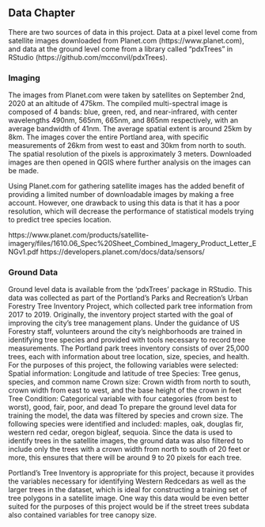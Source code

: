 ## Data Chapter

There are two sources of data in this project. Data at a pixel level come from satellite images downloaded from Planet.com (https://www.planet.com), and data at the ground level come from a library called “pdxTrees” in RStudio (https://github.com/mcconvil/pdxTrees). 

### Imaging
The images from Planet.com were taken by satellites on September 2nd, 2020 at an altitude of 475km. The compiled multi-spectral image is composed of 4 bands: blue, green, red, and near-infrared, with center wavelengths 490nm, 565nm, 665nm, and 865nm respectively, with an average bandwidth of 41nm. The average spatial extent is around 25km by 8km. The images cover the entire Portland area, with specific measurements of 26km from west to east and 30km from north to south. The spatial resolution of the pixels is approximately 3 meters.
Downloaded images are then opened in QGIS where further analysis on the images can be made.

Using Planet.com for gathering satellite images has the added benefit of providing a limited number of downloadable images by making a free account. However, one drawback to using this data is that it has a poor resolution, which will decrease the performance of statistical models trying to predict tree species location.

https://www.planet.com/products/satellite-imagery/files/1610.06_Spec%20Sheet_Combined_Imagery_Product_Letter_ENGv1.pdf
https://developers.planet.com/docs/data/sensors/

### Ground Data
Ground level data is available from the ‘pdxTrees’ package in RStudio. This data was collected as part of the Portland’s Parks and Recreation’s Urban Forestry Tree Inventory Project, which collected park tree information from 2017 to 2019. Originally, the inventory project started with the goal of improving the city's tree management plans. Under the guidance of US Forestry staff, volunteers around the city's neighborhoods are trained in identifying tree species and provided with tools necessary to record tree measurements. The Portland park trees inventory consists of over 25,000 trees, each with information about tree location, size, species, and health. For the purposes of this project, the following variables were selected:
Spatial information: Longitude and latitude of tree
Species: Tree genus, species, and common name
Crown size: Crown width from north to south, crown width from east to west, and the base height of the crown in feet
Tree Condition: Categorical variable with four categories (from best to worst), good, fair, poor, and dead
To prepare the ground level data for training the model, the data was filtered by species and crown size. The following species were identified and included: maples, oak, douglas fir, western red cedar, oregon bigleaf, sequoia. Since the data is used to identify trees in the satellite images, the ground data was also filtered to include only the trees with a crown width from north to south of 20 feet or more, this ensures that there will be around 9 to 20 pixels for each tree.

Portland's Tree Inventory is appropriate for this project, because it provides the variables necessary for identifying Western Redcedars as well as the larger trees in the dataset, which is ideal for constructing a training set of tree polygons in a satellite image. One way this data would be even better suited for the purposes of this project would be if the street trees subdata also contained variables for tree canopy size.